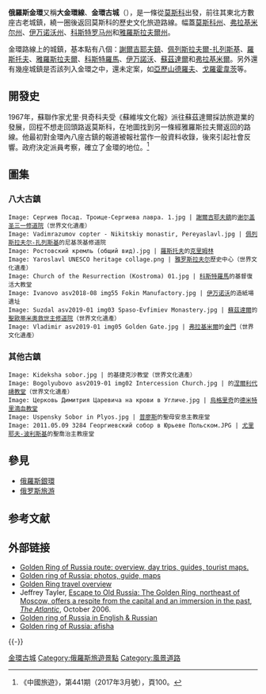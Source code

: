 {{Location map+
 |Russia Central Federal District
 |border = 
 |caption = 莫斯科和八座金環古鎮的相對位置圖
 |float = right
 |label = 
 |width = 350
 |places = 
 {{Location map~|Russia Central Federal District|lat=55.45|long=37.37|position=bottom|label=[[莫斯科|莫斯科]]}}
 {{Location map~|Russia Central Federal District|lat=56.30|long=38.13|position=left|label={{nowrap|[[謝爾吉耶夫鎮|謝爾吉耶夫鎮]]}}}}
 {{Location map~|Russia Central Federal District|lat=56.73|long=38.85|position=left|label={{nowrap|[[佩列斯拉夫爾-扎列斯基|佩列斯拉夫爾-扎列斯基]]}}}}
 {{Location map~|Russia Central Federal District|lat=57.18|long=39.42|position=left|label=[[羅斯托夫|羅斯托夫]]}}
 {{Location map~|Russia Central Federal District|lat=57.62|long=39.85|position=left|label={{nowrap|[[雅羅斯拉夫爾|雅羅斯拉夫爾]]}}}}
 {{Location map~|Russia Central Federal District|lat=57.77|long=40.93|position=|label=[[科斯特羅馬|科斯特羅馬]]}}
 {{Location map~|Russia Central Federal District|lat=57.00|long=40.98|position=|label=[[伊万諾沃|伊万諾沃]]}}
 {{Location map~|Russia Central Federal District|lat=56.42|long=40.45|position=|label=[[蘇茲達爾|蘇茲達爾]]}}
 {{Location map~|Russia Central Federal District|lat=56.13|long=40.42|position=bottom|label=[[弗拉基米尔_(俄罗斯)|弗拉基米爾]]}}
}}

'''俄羅斯金環'''又稱'''大金環線'''、'''金環古城'''（{{lang-ru|Золото́е кольцо́}}），是一條從[[莫斯科|莫斯科]]出發，前往其東北方數座古老城鎮，繞一圈後返回莫斯科的歷史文化旅遊路線。幅蓋[[莫斯科州|莫斯科州]]、[[弗拉基米尔州|弗拉基米尔州]]、[[伊万诺沃州|伊万诺沃州]]、[[科斯特罗马州|科斯特罗马州]]和[[雅羅斯拉夫爾州|雅羅斯拉夫爾州]]。

金環路線上的城鎮，基本點有八個：[[謝爾吉耶夫鎮|謝爾吉耶夫鎮]]、[[佩列斯拉夫爾-扎列斯基|佩列斯拉夫爾-扎列斯基]]、[[羅斯托夫|羅斯托夫]]、[[雅羅斯拉夫爾|雅羅斯拉夫爾]]、[[科斯特羅馬|科斯特羅馬]]、[[伊万諾沃|伊万諾沃]]、[[蘇茲達爾|蘇茲達爾]]和[[弗拉基米尔_(俄罗斯)|弗拉基米爾]]。另外還有幾座城鎮是否該列入金環之中，還未定案，如[[亞歷山德羅夫_(弗拉基米爾州)|亞歷山德羅夫]]、[[戈羅霍韋茨|戈羅霍韋茨]]等。

==開發史==
1967年，蘇聯作家尤里‧貝奇科夫受《蘇維埃文化報》派往蘇茲達爾採訪旅遊業的發展，回程不想走回頭路返莫斯科，在地圖找到另一條經雅羅斯拉夫爾返回的路線。他最初對金環內八座古鎮的報道被報社當作一般資料收錄，後來引起社會反響。政府決定派員考察，確立了金環的地位。<ref>《中國旅遊》，第441期（2017年3月號），頁100。</ref>

==圖集==
===八大古鎮===
<gallery mode="packed" heights="170">

 Image: Сергиев Посад. Троице-Сергиева лавра. 1.jpg | [[謝爾吉耶夫鎮|謝爾吉耶夫鎮]]的[[谢尔盖圣三一修道院|谢尔盖圣三一修道院]]（世界文化遺產）
 Image: Vadimrazumov copter - Nikitskiy monastir, Pereyaslavl.jpg | [[佩列斯拉夫尔-扎列斯基|佩列斯拉夫尔-扎列斯基]]的尼基茨基修道院
 Image: Ростовский кремль (общий вид).jpg | [[羅斯托夫|羅斯托夫]]的[[克里姆林|克里姆林]]
 Image: Yaroslavl UNESCO heritage collage.png | [[雅罗斯拉夫尔|雅罗斯拉夫尔]]歷史中心（世界文化遺產）
 Image: Church of the Resurrection (Kostroma) 01.jpg | [[科斯特羅馬|科斯特羅馬]]的基督復活大教堂
 Image: Ivanovo asv2018-08 img55 Fokin Manufactory.jpg | [[伊万诺沃|伊万诺沃]]的造紙場遺址
 Image: Suzdal asv2019-01 img03 Spaso-Evfimiev Monastery.jpg | [[蘇茲達爾|蘇茲達爾]]的[[聖歐蒂米奧救世主修道院|聖歐蒂米奧救世主修道院]]（世界文化遺產）
 Image: Vladimir asv2019-01 img05 Golden Gate.jpg | [[弗拉基米尔_(俄罗斯)|弗拉基米爾]]的[[金門_(弗拉基米爾)|金門]]（世界文化遺產）

</gallery>

===其他古鎮===
<gallery mode="packed" heights="170">
 Image: Kideksha sobor.jpg | {{le|基捷克沙|Kideksha}}的基捷克沙教堂（世界文化遺產）
 Image: Bogolyubovo asv2019-01 img02 Intercession Church.jpg | {{le|博戈柳博沃 (弗拉基米尔州)|Bogolyubovo, Vladimir Oblast|博戈柳博沃}}的[[涅爾利代禱教堂|涅爾利代禱教堂]]（世界文化遺產）
 Image: Церковь Димитрия Царевича на крови в Угличе.jpg | [[烏格里奇|烏格里奇]]的[[德米特里滴血教堂|德米特里滴血教堂]]
 Image: Uspensky Sobor in Plyos.jpg | [[普廖斯|普廖斯]]的聖母安息主教座堂
 Image: 2011.05.09 3284 Георгиевский собор в Юрьеве Польском.JPG | [[尤里耶夫-波利斯基|尤里耶夫-波利斯基]]的聖喬治主教座堂
</gallery>

== 參見 ==
*[[俄羅斯銀環|俄羅斯銀環]]
*[[俄罗斯旅游|俄罗斯旅游]]

== 参考文献 ==
{{Reflist}}

== 外部链接 ==
{{Wikivoyage|俄羅斯金環}}
{{Portal|俄罗斯}}
* [http://rusmania.com/golden-ring.php Golden Ring of Russia route: overview, day trips, guides, tourist maps.]{{Wayback|url=http://rusmania.com/golden-ring.php |date=20180502082800 }}
* [https://web.archive.org/web/20120825135756/http://www.trip-guide.ru/zk.htm Golden ring of Russia: photos, guide, maps]
* [http://www.nwi.ru/id=1/city_id=3/lang=1/city.cgi Golden Ring travel overview]{{Wayback|url=http://www.nwi.ru/id=1/city_id=3/lang=1/city.cgi |date=20130329201307 }}
* Jeffrey Tayler, [https://www.theatlantic.com/doc/200610/tayler-russia Escape to Old Russia: The Golden Ring, northeast of Moscow, offers a respite from the capital and an immersion in the past]{{Wayback|url=https://www.theatlantic.com/doc/200610/tayler-russia |date=20080512015237 }}, ''[[The_Atlantic|The Atlantic]]'', October 2006.
* [https://web.archive.org/web/20090416122227/http://www.zolotoe-koltso.ru/ Golden ring of Russia in English & Russian]
* [http://afisha.vposade.com/ Golden ring of Russia: afisha]{{Wayback|url=http://afisha.vposade.com/ |date=20111115045033 }}

{{-}}
{{俄罗斯金环}}

[[Category:金環古城|]]
[[Category:俄羅斯旅遊景點|Category:俄羅斯旅遊景點]]
[[Category:風景道路|Category:風景道路]]
